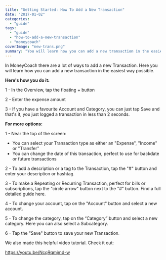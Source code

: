 ```yaml
---
title: "Getting Started: How To Add a New Transaction"
date: "2017-01-02"
categories: 
  - "guide"
tags: 
  - "guide"
  - "how-to-add-a-new-transaction"
  - "moneycoach"
coverImage: "new-trans.png"
summary: "You will learn how you can add a new transaction in the easiest way possible"
---
```


In MoneyCoach there are a lot of ways to add a new Transaction. Here you will learn how you can add a new transaction in the easiest way possible.

**Here's how you do it:**

1 - In the Overview, tap the floating + button

2 - Enter the expense amount

3 - If you have a favourite Account and Category, you can just tap Save and that's it, you just logged a transaction in less than 2 seconds.

**For more** **options:**

1 - Near the top of the screen:

- You can select your Transaction type as either an "Expense", "Income" or "Transfer"
- You can change the date of this transaction, perfect to use for backdate or future transactions

2 - To add a description or a tag to the Transaction, tap the "#" button and enter your description or hashtag.

3 - To make a Repeating or Recurring Transaction, perfect for bills or subscriptions, tap the "circle arrow" button next to the "#" button. Find a full detailed guide here.

4 - To change your account, tap on the "Account" button and select a new account.

5 - To change the category, tap on the “Category” button and select a new category. Here you can also select a Subcategory.

6 - Tap the "Save" button to save your new Transaction.

We also made this helpful video tutorial. Check it out:

https://youtu.be/NcqRqmjmd-w
